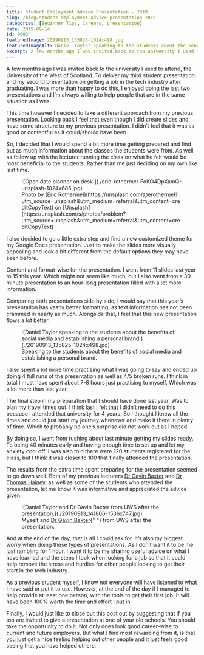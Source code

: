 ```yaml
---
title: Student Employment Advice Presentation – 2019
slug: /blog/student-employment-advice-presentation–2019
categories: [Beginner Tips, Careers, presentation]
date: 2019-09-14
id: 0002
featuredImage: 20190913_135825-1024x498.jpg
featuredImageAlt: Daniel Taylor speaking to the students about the benefits of social media and establishing a personal brand.
excerpt: A few months ago I was invited back to the university I used to attend, the University of the West of...
---
```


A few months ago I was invited back to the university I used to attend, the University of the West of Scotland. To deliver my third student presentation and my second presentation on getting a job in the tech industry after graduating. I was more than happy to do this, I enjoyed doing the last two presentations and I’m always willing to help people that are in the same situation as I was.

This time however I decided to take a different approach from my previous presentation. Looking back I feel that even though I did create slides and have some structure to my previous presentation. I didn’t feel that it was as good or contentful as it could/should have been.

So, I decided that I would spend a bit more time getting prepared and find out as much information about the classes the students were from. As well as follow up with the lecturer running the class on what he felt would be most beneficial to the students. Rather than me just deciding on my own like last time.

<figure>
  ![Open date planner on
  desk.](./eric-rothermel-FoKO4DpXamQ-unsplash-1024x685.jpg)
  <figcaption>
    Photo by [Eric
    Rothermel](https://unsplash.com/@erothermel?utm_source=unsplash&utm_medium=referral&utm_content=creditCopyText)
    on
    [Unsplash](https://unsplash.com/s/photos/problem?utm_source=unsplash&utm_medium=referral&utm_content=creditCopyText)
  </figcaption>
</figure>

I also decided to go a little extra step and find a new customized theme for my Google Docs presentation. Just to make the slides more visually appealing and look a bit different from the default options they may have seen before.

Content and format-wise for the presentation. I went from 11 slides last year to 15 this year. Which might not seem like much, but I also went from a 30-minute presentation to an hour-long presentation filled with a lot more information.

Comparing both presentations side by side, I would say that this year’s presentation has vastly better formatting, as text information has not been crammed in nearly as much. Alongside that, I feel that this new presentation flows a lot better.

<figure>
  ![Daniel Taylor speaking to the students about the benefits of social media
  and establishing a personal brand.](./20190913_135825-1024x498.jpg)
  <figcaption>
    Speaking to the students about the benefits of social media and establishing
    a personal brand.
  </figcaption>
</figure>

I also spent a lot more time practising what I was going to say and ended up doing 4 full runs of the presentation as well as 4/5 broken runs. I think in total I must have spent about 7-8 hours just practising to myself. Which was a lot more than last year.

The final step in my preparation that I should have done last year. Was to plan my travel times out. I think last I felt that I didn’t need to do this because I attended that university for 4 years. So I thought I knew all the times and could just start my journey whenever and make it there in plenty of time. Which to probably no one’s surprise did not work out as I hoped.

By doing so, I went from rushing about last minute getting my slides ready. To being 40 minutes early and having enough time to set up and let my anxiety cool off. I was also told there were 120 students registered for the class, but I think it was closer to 100 that finally attended the presentation.

The results from the extra time spent preparing for the presentation seemed to go down well. Both of my previous lecturers <a href="https://twitter.com/GamesDevUWS">Dr Gavin Baxter</a> and <a href="https://twitter.com/DrTomHainey">Dr Thomas Hainey</a>, as well as some of the students who attended the presentation, let me know it was informative and appreciated the advice given.

<figure>
  ![Daniel Taylor and Dr Gavin Baxter from UWS after the
  presentation.](./20190913_141806-1536x747.jpg)
  <figcaption>
    Myself and <a href="https://twitter.com/GamesDevUWS">Dr Gavin Baxter</a>{" "}
    from UWS after the presentation.
  </figcaption>
</figure>

And at the end of the day, that is all I could ask for. It’s also my biggest worry when doing these types of presentations. As I don’t want it to be me just rambling for 1 hour. I want it to be me sharing useful advice on what I have learned and the steps I took when looking for a job so that it could help remove the stress and hurdles for other people looking to get their start in the tech industry.

As a previous student myself, I know not everyone will have listened to what I have said or put it to use. However, at the end of the day if I managed to help provide at least one person, with the tools to get their first job. It will have been 100% worth the time and effort I put in.

Finally, I would just like to close out this post out by suggesting that if you too are invited to give a presentation at one of your old schools. You should take the opportunity to do it. Not only does look good career-wise to current and future employers. But what I find most rewarding from it, is that you just get a nice feeling helping out other people and it just feels good seeing that you have helped others.
